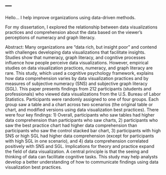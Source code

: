 ---
---

<link rel="stylesheet" href="styles.css" type="text/css">

Hello... I help improve organizations using data-driven methods.

For my dissertation, I explored the relationship between data visualizations practices and comprehension about the data based on the viewer's perceptions of numeracy and graph literacy.

Abstract: Many organizations are “data rich, but insight poor” and contend with challenges developing data visualizations that facilitate insights. Studies show that numeracy, graph literacy, and cognitive processes influence how people perceive data visualizations. However, empirical studies on data visualization practices, numeracy, and graph literacy are rare. This study, which used a cognitive psychology framework, explains how data comprehension varies by data visualization practices and by measures of subjective numeracy (SNS) and subjective graph literacy (SGL). This paper presents findings from 212 participants (students and professionals) who viewed data visualizations from the U.S. Bureau of Labor Statistics. Participants were randomly assigned to one of four groups. Each group saw a table and a chart across two scenarios (the original table or chart, and modified versions using data visualization best practices). There were four key findings: 1) Overall, participants who saw tables had higher data comprehension than participants who saw charts, 2) participants who saw the best practice chart had higher data comprehension than participants who saw the control stacked bar chart, 3) participants with high SNS or high SGL had higher data comprehension (except for participants with high SGL in one scenario), and 4) data comprehension correlated positively with SNS and SGL. Implications for theory and practice expand the field of data visualization. A central principle is that the seeing and thinking of data can facilitate cognitive tasks. This study may help analysts develop a better understanding of how to communicate findings using data visualization best practices.